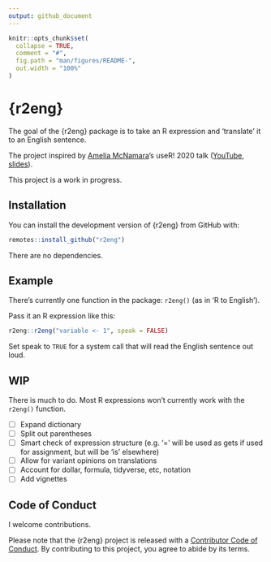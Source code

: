 ```yaml
---
output: github_document
---
```


<!-- README.md is generated from README.Rmd. Please edit that file -->

```r
knitr::opts_chunk$set(
  collapse = TRUE,
  comment = "#",
  fig.path = "man/figures/README-",
  out.width = "100%"
)
```

# {r2eng}

<!-- badges: start -->
<!-- badges: end -->

The goal of the {r2eng} package is to take an R expression and 'translate' it to an English sentence. 

The project inspired by [Amelia McNamara](https://twitter.com/AmeliaMN)'s useR! 2020 talk ([YouTube](https://www.youtube.com/watch?v=ckW9sSdIVAc), [slides](https://www.amelia.mn/SpeakingR/#1)).

This project is a work in progress.

## Installation

You can install the development version of {r2eng} from GitHub with:

```r
remotes::install_github("r2eng")
```

There are no dependencies.

## Example

There's currently one function in the package: `r2eng()` (as in 'R to English').

Pass it an R expression like this:

```r
r2eng::r2eng("variable <- 1", speak = FALSE)
```

Set speak to `TRUE` for a system call that will read the English sentence out loud.

## WIP

There is much to do. Most R expressions won't currently work with the `r2eng()` function.

- [ ] Expand dictionary
- [ ] Split out parentheses
- [ ] Smart check of expression structure (e.g. '=' will be used as gets if used for assignment, but will be 'is' elsewhere)
- [ ] Allow for variant opinions on translations
- [ ] Account for dollar, formula, tidyverse, etc, notation
- [ ] Add vignettes

## Code of Conduct

I welcome contributions.

Please note that the {r2eng} project is released with a [Contributor Code of Conduct](https://contributor-covenant.org/version/2/0/CODE_OF_CONDUCT.html). By contributing to this project, you agree to abide by its terms.
